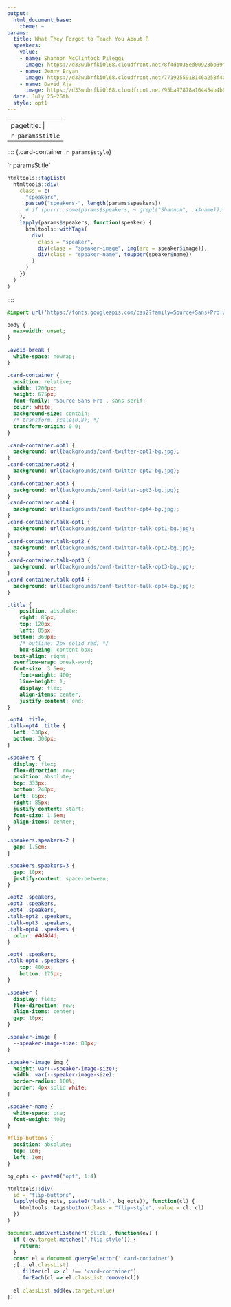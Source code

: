 ```yaml
---
output:
  html_document_base:
    theme: ~
params:
  title: What They Forgot to Teach You About R
  speakers:
    value:
    - name: Shannon McClintock Pileggi
      image: https://d33wubrfki0l68.cloudfront.net/8f4db035ed00923bb39f53e6c98a49a5ec00ea02/1602a/assets/img/2022conf/_workshops/8-shannon-mcclintock-pileggi.jpg
    - name: Jenny Bryan
      image: https://d33wubrfki0l68.cloudfront.net/7719255918146a258f40cb177b1267a9cc0c16ab/62e7b/assets/img/2022conf/_workshops/8-jenny-bryan.jpg
    - name: David Aja
      image: https://d33wubrfki0l68.cloudfront.net/95ba97878a104454b4b65143eaeb966e87318711/8e2a2/assets/img/2022conf/_workshops/8-david-aja.jpg
  date: July 25—26th
  style: opt1
---
```


---
pagetitle: |
  `r params$title`
---

:::: {.card-container .`r params$style`}

```{=html}
<div class="title"><div>`r params$title`</div></div>
```

<!-- html_preserve -->
```r
htmltools::tagList(
  htmltools::div(
    class = c(
      "speakers",
      paste0("speakers-", length(params$speakers))
      # if (purrr::some(params$speakers, ~ grepl("Shannon", .x$name))) "speakers-tight"
    ),
    lapply(params$speakers, function(speaker) {
      htmltools::withTags(
        div(
          class = "speaker",
          div(class = "speaker-image", img(src = speaker$image)),
          div(class = "speaker-name", toupper(speaker$name))
        )
      )
    })
  )
)
```
<!-- /html_preserve -->

::::

```css
@import url('https://fonts.googleapis.com/css2?family=Source+Sans+Pro:wght@200;400&family=Source+Code+Pro:wght@300&display=swap');

body {
  max-width: unset;
}

.avoid-break {
  white-space: nowrap;
}

.card-container {
  position: relative;
  width: 1200px;
  height: 675px;
  font-family: 'Source Sans Pro', sans-serif;
  color: white;
  background-size: contain;
  /* transform: scale(0.8); */
  transform-origin: 0 0;
}

.card-container.opt1 {
  background: url(backgrounds/conf-twitter-opt1-bg.jpg);
}
.card-container.opt2 {
  background: url(backgrounds/conf-twitter-opt2-bg.jpg);
}
.card-container.opt3 {
  background: url(backgrounds/conf-twitter-opt3-bg.jpg);
}
.card-container.opt4 {
  background: url(backgrounds/conf-twitter-opt4-bg.jpg);
}
.card-container.talk-opt1 {
  background: url(backgrounds/conf-twitter-talk-opt1-bg.jpg);
}
.card-container.talk-opt2 {
  background: url(backgrounds/conf-twitter-talk-opt2-bg.jpg);
}
.card-container.talk-opt3 {
  background: url(backgrounds/conf-twitter-talk-opt3-bg.jpg);
}
.card-container.talk-opt4 {
  background: url(backgrounds/conf-twitter-talk-opt4-bg.jpg);
}

.title {
	position: absolute;
	right: 85px;
	top: 120px;
	left: 85px;
  bottom: 360px;
	/* outline: 2px solid red; */
	box-sizing: content-box;
  text-align: right;
  overflow-wrap: break-word;
  font-size: 3.5em;
	font-weight: 400;
	line-height: 1;
	display: flex;
	align-items: center;
	justify-content: end;
}

.opt4 .title,
.talk-opt4 .title {
  left: 330px;
  bottom: 300px;
}

.speakers {
  display: flex;
  flex-direction: row;
  position: absolute;
  top: 333px;
  bottom: 240px;
  left: 85px;
  right: 85px;
  justify-content: start;
  font-size: 1.5em;
  align-items: center;
}

.speakers.speakers-2 {
  gap: 1.5em;
}

.speakers.speakers-3 {
  gap: 10px;
  justify-content: space-between;
}

.opt2 .speakers,
.opt3 .speakers,
.opt4 .speakers,
.talk-opt2 .speakers,
.talk-opt3 .speakers,
.talk-opt4 .speakers {
  color: #4d4d4d;
}

.opt4 .speakers,
.talk-opt4 .speakers {
	top: 400px;
	bottom: 175px;
}

.speaker {
  display: flex;
  flex-direction: row;
  align-items: center;
  gap: 10px;
}

.speaker-image {
  --speaker-image-size: 80px;
}

.speaker-image img {
  height: var(--speaker-image-size);
  width: var(--speaker-image-size);
  border-radius: 100%;
  border: 4px solid white;
}

.speaker-name {
  white-space: pre;
  font-weight: 400;
}

#flip-buttons {
  position: absolute;
  top: 1em;
  left: 1em;
}
```

```r
bg_opts <- paste0("opt", 1:4)

htmltools::div(
  id = "flip-buttons",
  lapply(c(bg_opts, paste0("talk-", bg_opts)), function(cl) {
    htmltools::tags$button(class = "flip-style", value = cl, cl)
  })
)
```

```js
document.addEventListener('click', function(ev) {
  if (!ev.target.matches('.flip-style')) {
    return;
  }
  const el = document.querySelector('.card-container')
  ;[...el.classList]
    .filter(cl => cl !== 'card-container')
    .forEach(cl => el.classList.remove(cl))
  
  el.classList.add(ev.target.value)
})
```
